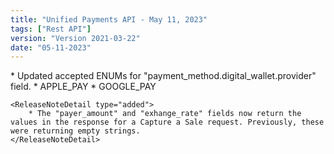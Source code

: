 ```yaml
---
title: "Unified Payments API - May 11, 2023"
tags: ["Rest API"]
version: "Version 2021-03-22"
date: "05-11-2023"
---
```


<ReleaseNoteSection title="Transactions">
    <ReleaseNoteDetail type="added">
        * Updated accepted ENUMs for "payment_method.digital_wallet.provider" field.
            * APPLE_PAY
            * GOOGLE_PAY
    </ReleaseNoteDetail>

    <ReleaseNoteDetail type="added">
        * The "payer_amount" and "exhange_rate" fields now return the values in the response for a Capture a Sale request. Previously, these were returning empty strings.
    </ReleaseNoteDetail>
</ReleaseNoteSection>